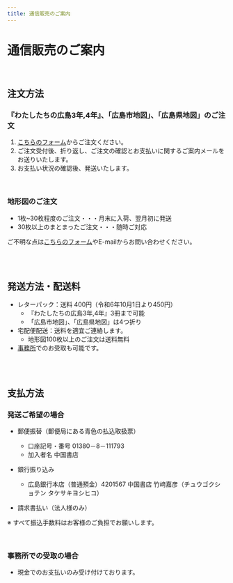 ```yaml
---
title: 通信販売のご案内
---
```



<Breadcrumbs />

# 通信販売のご案内

<br />

## 注文方法

### 『わたしたちの広島3年,4年』、「広島市地図」、「広島県地図」のご注文

1. [こちらのフォーム](https://forms.gle/6u5BAaspssEDjGtf8)からご注文ください。
2. ご注文受付後、折り返し、ご注文の確認とお支払いに関するご案内メールをお送りいたします。
3. お支払い状況の確認後、発送いたします。

<br />

### 地形図のご注文

- 1枚~30枚程度のご注文・・・月末に入荷、翌月初に発送
- 30枚以上のまとまったご注文・・・随時ご対応

ご不明な点は[こちらのフォーム](https://forms.gle/px2mS6unWPhY7UwM6)やE-mailからお問い合わせください。

<br />
<br />

## 発送方法・配送料
- レターパック：送料 400円（令和6年10月1日より450円）
    - 『わたしたちの広島3年,4年』3冊まで可能　　
    - 「広島市地図」、「広島県地図」は4つ折り
　
- 宅配便配送：送料を適宜ご連絡します。
    - 地形図100枚以上のご注文は送料無料
　　
- [事務所](/access)でのお受取も可能です。

<br />
<br />

## 支払方法
### 発送ご希望の場合
- 郵便振替（郵便局にある青色の払込取扱票）
    - 口座記号・番号 01380－8－111793
    - 加入者名 中国書店

- 銀行振り込み
    - 広島銀行本店（普通預金）4201567 中国書店 竹﨑嘉彦（チュウゴクショテン タケサキヨシヒコ）

- 請求書払い（法人様のみ）

※ すべて振込手数料はお客様のご負担でお願いします。

<br />

### 事務所での受取の場合
- 現金でのお支払いのみ受け付けております。